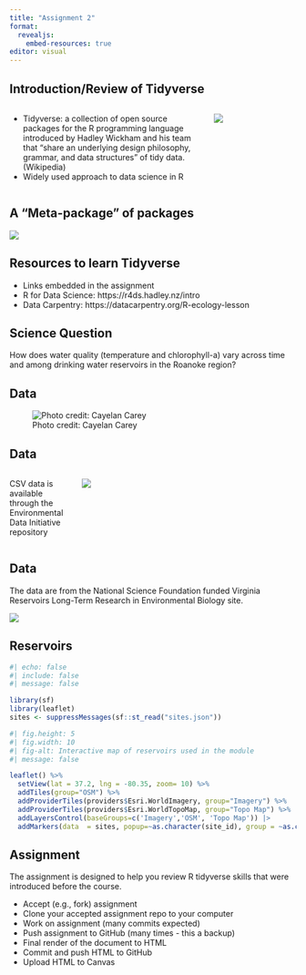 ```yaml
---
title: "Assignment 2"
format: 
  revealjs:
    embed-resources: true
editor: visual
---
```


## Introduction/Review of Tidyverse

::::: columns
::: {.column width="70%"}
-   Tidyverse: a collection of open source packages for the R programming language introduced by Hadley Wickham and his team that "share an underlying design philosophy, grammar, and data structures" of tidy data. (Wikipedia)
-   Widely used approach to data science in R
:::

::: {.column width="30%"}
![](img/book-cover.png){fig-alt="image R for Data Science book cover"}

:::
:::::

## A "Meta-package" of packages

![](img/packages.png){fig-alt="collection of tidyverse package hex stickers"}

## Resources to learn Tidyverse

-   Links embedded in the assignment
-   R for Data Science: https://r4ds.hadley.nz/intro
-   Data Carpentry: https://datacarpentry.org/R-ecology-lesson

## Science Question

How does water quality (temperature and chlorophyll-a) vary across time and among drinking water reservoirs in the Roanoke region?

## Data

![Photo credit: Cayelan Carey](img/ctd.png){fig-alt="CTD sensor for measuring water quality"}

## Data

::::: columns
::: {.column width="22%"}
CSV data is available through the Environmental Data Initiative repository
:::

::: {.column width="78%"}
![](img/edi.png){fig-alt="screenshot of webpage for data respository"}
:::
:::::

## Data

The data are from the National Science Foundation funded Virginia Reservoirs Long-Term Research in Environmental Biology site.

![](img/ltreb-site.png){fig-alt="screenshot of Virginia Reservoirs Long-Term Research in Environmental Biology website"}

## Reservoirs

```r
#| echo: false
#| include: false
#| message: false

library(sf)
library(leaflet)
sites <- suppressMessages(sf::st_read("sites.json"))
```

```r
#| fig.height: 5
#| fig.width: 10
#| fig-alt: Interactive map of reservoirs used in the module
#| message: false

leaflet() %>%
  setView(lat = 37.2, lng = -80.35, zoom= 10) %>%
  addTiles(group="OSM") %>%
  addProviderTiles(providers$Esri.WorldImagery, group="Imagery") %>%
  addProviderTiles(providers$Esri.WorldTopoMap, group="Topo Map") %>%
  addLayersControl(baseGroups=c('Imagery','OSM', 'Topo Map')) |> 
  addMarkers(data  = sites, popup=~as.character(site_id), group = ~as.character(Partner), clusterOptions = markerClusterOptions())
```

## Assignment

The assignment is designed to help you review R tidyverse skills that were introduced before the course.

-   Accept (e.g., fork) assignment
-   Clone your accepted assignment repo to your computer
-   Work on assignment (many commits expected)
-   Push assignment to GitHub (many times - this a backup)
-   Final render of the document to HTML
-   Commit and push HTML to GitHub
-   Upload HTML to Canvas
